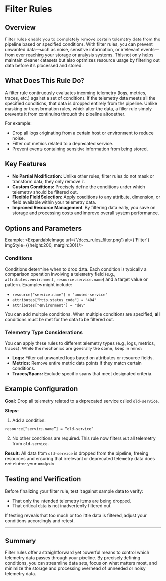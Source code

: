 
# Filter Rules

## Overview

Filter rules enable you to completely remove certain telemetry data from the pipeline based on specified conditions. With filter rules, you can prevent unwanted data—such as noise, sensitive information, or irrelevant events—from ever reaching your storage or analysis systems. This not only helps maintain cleaner datasets but also optimizes resource usage by filtering out data before it’s processed and stored.

## What Does This Rule Do?

A filter rule continuously evaluates incoming telemetry (logs, metrics, traces, etc.) against a set of conditions. If the telemetry data meets all the specified conditions, that data is dropped entirely from the pipeline. Unlike masking or transformation rules, which alter the data, a filter rule simply prevents it from continuing through the pipeline altogether.

For example:
- Drop all logs originating from a certain host or environment to reduce noise.
- Filter out metrics related to a deprecated service.
- Prevent events containing sensitive information from being stored.

## Key Features

- **No Partial Modification:** Unlike other rules, filter rules do not mask or transform data; they only remove it.
- **Custom Conditions:** Precisely define the conditions under which telemetry should be filtered out.
- **Flexible Field Selection:** Apply conditions to any attribute, dimension, or field available within your telemetry data.
- **Improved Resource Management:** By filtering data early, you save on storage and processing costs and improve overall system performance.

## Options and Parameters
Example:
<ExpandableImage url={'/docs_rules_filter.png'} alt={'Filter'} imgStyle={{height:200, margin:30}}/>

### Conditions

Conditions determine when to drop data. Each condition is typically a comparison operation involving a telemetry field (e.g., `attributes.environment`, `resource.service.name`) and a target value or pattern. Examples might include:

- `resource["service.name"] = "unused-service"`
- `attributes["http.status_code"] = "404"`
- `attributes["environment"] = "dev"`

You can add multiple conditions. When multiple conditions are specified, **all** conditions must be met for the data to be filtered out.


### Telemetry Type Considerations

You can apply these rules to different telemetry types (e.g., logs, metrics, traces). While the mechanics are generally the same, keep in mind:
- **Logs:** Filter out unwanted logs based on attributes or resource fields.
- **Metrics:** Remove entire metric data points if they match certain conditions.
- **Traces/Spans:** Exclude specific spans that meet designated criteria.

## Example Configuration

**Goal:** Drop all telemetry related to a deprecated service called `old-service`.

**Steps:**
1. Add a condition:
```ottl
resource[“service.name”] = “old-service”
```
2. No other conditions are required. This rule now filters out all telemetry from `old-service`.

**Result:** All data from `old-service` is dropped from the pipeline, freeing resources and ensuring that irrelevant or deprecated telemetry data does not clutter your analysis.

## Testing and Verification

Before finalizing your filter rule, test it against sample data to verify:
- That only the intended telemetry items are being dropped.
- That critical data is not inadvertently filtered out.

If testing reveals that too much or too little data is filtered, adjust your conditions accordingly and retest.

---

## Summary

Filter rules offer a straightforward yet powerful means to control which telemetry data passes through your pipeline. By precisely defining conditions, you can streamline data sets, focus on what matters most, and minimize the storage and processing overhead of unneeded or noisy telemetry data.